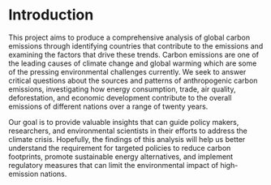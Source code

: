 # Introduction

  This project aims to produce a comprehensive analysis of global carbon emissions through identifying countries that contribute to the emissions and examining the factors that drive these trends. Carbon emissions are one of the leading causes of climate change and global warming which are some of the pressing environmental challenges currently. We seek to answer critical questions about the sources and patterns of anthropogenic carbon emissions, investigating how energy consumption, trade, air quality, deforestation, and economic development contribute to the overall emissions of different nations over a range of twenty years. 

  Our goal is to provide valuable insights that can guide policy makers, researchers, and environmental scientists in their efforts to address the climate crisis. Hopefully, the findings of this analysis will help us better understand the requirement for targeted policies to reduce carbon footprints, promote sustainable energy alternatives, and implement regulatory measures that can limit the environmental impact of high-emission nations.

